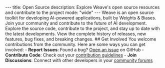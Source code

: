 --- title: Open Source description: Explore Weave's open source resources and contribute to the project mode: "wide" --- Weave is an open source toolkit for developing AI-powered applications, built by Weights & Biases. Join your community and contribute to the future of AI development. <CardGroup cols={2}> <Card title="GitHub Repository" icon="github" href="https://github.com/wandb/weave" > Explore the source code, contribute to the project, and stay up to date with the latest developments. </Card> <Card title="Release Changelog" icon="book-open" href="https://github.com/wandb/weave/releases" > View the complete history of releases, new features, bug fixes, and breaking changes. </Card> </CardGroup> ## Get Involved You welcome contributions from the community. Here are some ways you can get involved: - **Report Issues**: Found a bug? [Open an issue](https://github.com/wandb/weave/issues) on GitHub - **Contribute Code**: Check out your [contribution guidelines](https://github.com/wandb/weave/blob/master/CONTRIBUTING.md) - **Join Discussions**: Connect with other developers in your [community forums](https://github.com/wandb/weave/discussions)